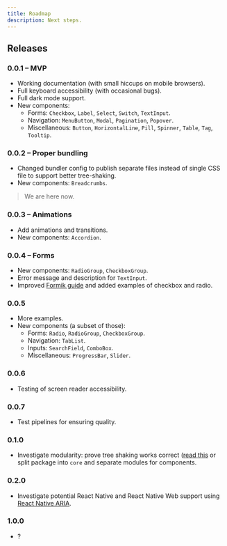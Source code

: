 ```yaml
---
title: Roadmap
description: Next steps.
---
```


## Releases

### 0.0.1 – MVP

- Working documentation (with small hiccups on mobile browsers).
- Full keyboard accessibility (with occasional bugs).
- Full dark mode support.
- New components:
  - Forms: `Checkbox`, `Label`, `Select`, `Switch`, `TextInput`.
  - Navigation: `MenuButton`, `Modal`, `Pagination`, `Popover`.
  - Miscellaneous: `Button`, `HorizontalLine`, `Pill`, `Spinner`, `Table`, `Tag`, `Tooltip`.

### 0.0.2 – Proper bundling

- Changed bundler config to publish separate files instead of single CSS file to support better tree-shaking.
- New components: `Breadcrumbs`.

> We are here now.

### 0.0.3 – Animations

- Add animations and transitions.
- New components: `Accordion`.

### 0.0.4 – Forms

- New components: `RadioGroup`, `CheckboxGroup`.
- Error message and description for `TextInput`.
- Improved [Formik guide](/docs/guides/formik) and added examples of checkbox and radio.

### 0.0.5

- More examples.
- New components (a subset of those):
  - Forms: `Radio`, `RadioGroup`, `CheckboxGroup`.
  - Navigation: `TabList`.
  - Inputs: `SearchField`, `ComboBox`.
  - Miscellaneous: `ProgressBar`, `Slider`.

### 0.0.6

- Testing of screen reader accessibility.

### 0.0.7

- Test pipelines for ensuring quality.

### 0.1.0

- Investigate modularity: prove tree shaking works correct ([read this](https://dev.to/livechat/tree-shaking-for-javascript-library-authors-4lb0) or split package into `core` and separate modules for components.

### 0.2.0

- Investigate potential React Native and React Native Web support using [React Native ARIA](https://react-native-aria.geekyants.com/).

### 1.0.0

- ?
